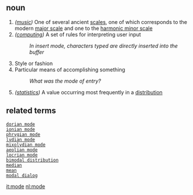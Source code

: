 == noun ==

#''([[music]])'' One of several ancient [[scale]]s, one of which corresponds to the modern [[major scale]] and one to the [[harmonic minor scale]]
#''([[computing]])'' A set of rules for interpreting user input
#:''In insert mode, characters typed are directly inserted into the buffer''
# Style or fashion
# Particular means of accomplishing something
#:''What was the mode of entry?''
#''([[statistics]])'' A value occurring most frequently in a [[distribution]]

== related terms ==

 [[dorian mode]]
 [[ionian mode]]
 [[phrygian mode]]
 [[lydian mode]]
 [[mixolydian mode]]
 [[aeolian mode]]
 [[locrian mode]]
 [[bimodal distribution]]
 [[median]]
 [[mean]]
 [[modal dialog]]

[[it:mode]]
[[nl:mode]]
